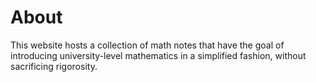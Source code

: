 ---
---

# About

This website hosts a collection of math notes that have the goal of introducing university-level mathematics in a simplified fashion, without sacrificing rigorosity.
